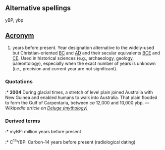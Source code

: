 ==Alternative spellings==
yBP, ybp

==[[Wiktionary:List of acronyms and abbreviations|Acronym]]==

# years before present. Year designation alternative to the widely-used but Christian-oriented [[BC]] and [[AD]] and their secular equivalents [[BCE]] and [[CE]]. Used in historical sciences (e.g., archaeology, geology, paleontology), especially when the exact number of years is unknown (i.e., precision and current year are not significant).

===Quotations===
:* '''2004''' During glacial times, a stretch of level plain joined Australia with New Guinea and enabled humans to walk into Australia. That plain flooded to form the Gulf of Carpentaria, between ''ca'' 12,000 and 10,000 ybp. &mdash; ''Wikipedia article on [[wikipedia:Deluge_(mythology)|Deluge (mythology)]]''

===Derived terms===
:* myBP: million years before present
:* C<sup>14</sup>YBP: Carbon-14 years before present (radiological dating)